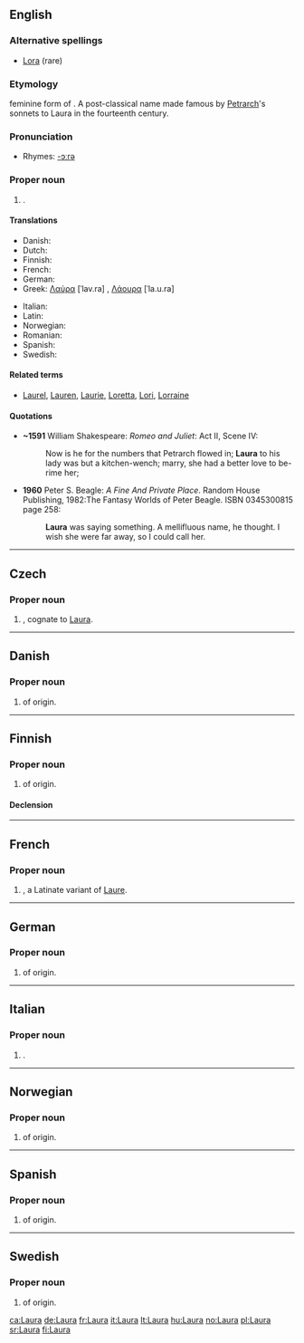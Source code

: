 {{see|laura}}
{{wikipedia}}
==English==

===Alternative spellings===
* [[Lora]] (rare)

===Etymology===
{{etyl|la|en}} feminine form of {{term|laurus||laurel tree|lang=la}}. A post-classical name made famous by [[Petrarch]]'s sonnets to Laura in the fourteenth century.

===Pronunciation===
* Rhymes: [[Rhymes:English:-ɔːrə|-ɔːrə]]

===Proper noun===
{{en-proper noun}}

# {{given name|female}}.

====Translations====
{{trans-top|female given name}}
* Danish: {{t-|da|Laura}}
* Dutch: {{t-|nl|Laura}}
* Finnish: {{t+|fi|Laura}}
* French: {{t+|fr|Laure}}
* German: {{t+|de|Laura}}
* Greek: [[Λαύρα]] [ˈlav.ra] {{f}}, [[Λάουρα]] [ˈla.u.ra]
{{trans-mid}}
* Italian: {{t+|it|Laura}}
* Latin: {{t-|la|Laura}}
* Norwegian: {{t-|no|Laura}}
* Romanian: {{t-|ro|Laura}}
* Spanish: {{t-|es|Laura}}
* Swedish: {{t-|sv|Laura}}
{{trans-bottom}}

====Related terms====
* [[Laurel]], [[Lauren]], [[Laurie]], [[Loretta]], [[Lori]], [[Lorraine]]

====Quotations====
*'''~1591''' William Shakespeare: ''Romeo and Juliet'': Act II, Scene IV:
*:Now is he for the numbers that Petrarch flowed in; '''Laura''' to his lady was but a kitchen-wench; marry, she had a better love to be-rime her;
*'''1960''' Peter S. Beagle: ''A Fine And Private Place''. Random House Publishing, 1982:The Fantasy Worlds of Peter Beagle. ISBN 0345300815 page 258:
*:'''Laura''' was saying something. A mellifluous name, he thought. I wish she were far away, so I could call her.

----

==Czech==
{{wikipedia|lang=cs}}

===Proper noun===
{{cs-proper noun|g=f}}

# {{given name|female|lang=cs}}, cognate to [[#English|Laura]].

----

==Danish==

===Proper noun===
{{infl|da|proper noun}}

# {{given name|female|lang=da}} of {{etyl|la|da}} origin.

----

==Finnish==

===Proper noun===
{{infl|fi|proper noun}}

# {{given name|female|lang=fi}} of {{etyl|la|fi}} origin.

====Declension====
{{fi-decl-kala|Laur}}

----

==French==

===Proper noun===
{{infl|fr|proper noun}}

# {{given name|female|lang=fr}}, a Latinate variant of [[Laure]].

----

==German==

===Proper noun===
{{infl|de|proper noun}}

# {{given name|female|lang=de}} of {{etyl|la|de}} origin.

----

==Italian==

===Proper noun===
{{infl|it|proper noun|g=f}}

# {{given name|female|lang=it}}.

----

==Norwegian==

===Proper noun===
{{infl|no|proper noun}}

# {{given name|female|lang=no}} of {{etyl|la|no}} origin.

----

==Spanish==

===Proper noun===
{{infl|es|proper noun|f}}

# {{given name|female|lang=es}} of {{etyl|la|es}} origin.

----

==Swedish==

===Proper noun===
{{infl|sv|proper noun}}

# {{given name|female|lang=sv}} of {{etyl|la|sv}} origin.

[[ca:Laura]]
[[de:Laura]]
[[fr:Laura]]
[[it:Laura]]
[[lt:Laura]]
[[hu:Laura]]
[[no:Laura]]
[[pl:Laura]]
[[sr:Laura]]
[[fi:Laura]]